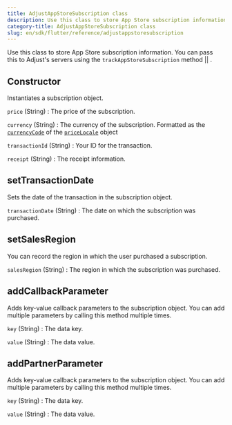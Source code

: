 ```yaml
---
title: AdjustAppStoreSubscription class
description: Use this class to store App Store subscription information.
category-title: AdjustAppStoreSubscription class
slug: en/sdk/flutter/reference/adjustappstoresubscription
---
```



Use this class to store App Store subscription information. You can pass this to Adjust's servers using the <Tooltip>`trackAppStoreSubscription` method || <TrackAppStoreSubscription /> </Tooltip>.

<Function>

## Constructor

Instantiates a subscription object.

<slot slot="signature">


<ConstructorSig />

</slot>

<slot slot="snippet">


<Constructor />

</slot>

<slot slot="parameters">

`price` (String)
: The price of the subscription.

`currency` (String)
: The currency of the subscription. Formatted as the [`currencyCode`](https://developer.apple.com/documentation/foundation/nslocale/1642836-currencycode?language=objc) of the [`priceLocale`](https://developer.apple.com/documentation/storekit/skproduct/1506145-pricelocale?language=objc) object

`transactionId` (String)
: Your ID for the transaction.

`receipt` (String)
: The receipt information.

</slot>

</Function>

<Function>

## setTransactionDate

Sets the date of the transaction in the subscription object.

<slot slot="signature">


<SetTransactionDateSig />

</slot>

<slot slot="snippet">


<SetTransactionDate />

</slot>

<slot slot="parameters">

`transactionDate` (String)
: The date on which the subscription was purchased.

</slot>

</Function>

<Function>

## setSalesRegion

You can record the region in which the user purchased a subscription.

<slot slot="signature">


<SetSalesRegionSig />

</slot>

<slot slot="snippet">


<SetSalesRegion />

</slot>

<slot slot="parameters">

`salesRegion` (String)
: The region in which the subscription was purchased.

</slot>

</Function>

<Function>

## addCallbackParameter

Adds key-value callback parameters to the subscription object. You can add multiple parameters by calling this method multiple times.

<slot slot="signature">


<AddCallbackParameterSig />

</slot>

<slot slot="snippet">


<AddCallbackParameter />

</slot>

<slot slot="parameters">

`key` (String)
: The data key.

`value` (String)
: The data value.

</slot>

</Function>

<Function>

## addPartnerParameter

Adds key-value callback parameters to the subscription object. You can add multiple parameters by calling this method multiple times.

<slot slot="signature">


<AddPartnerParameterSig />

</slot>

<slot slot="snippet">


<AddPartnerParameter />

</slot>

<slot slot="parameters">

`key` (String)
: The data key.

`value` (String)
: The data value.

</slot>

</Function>
